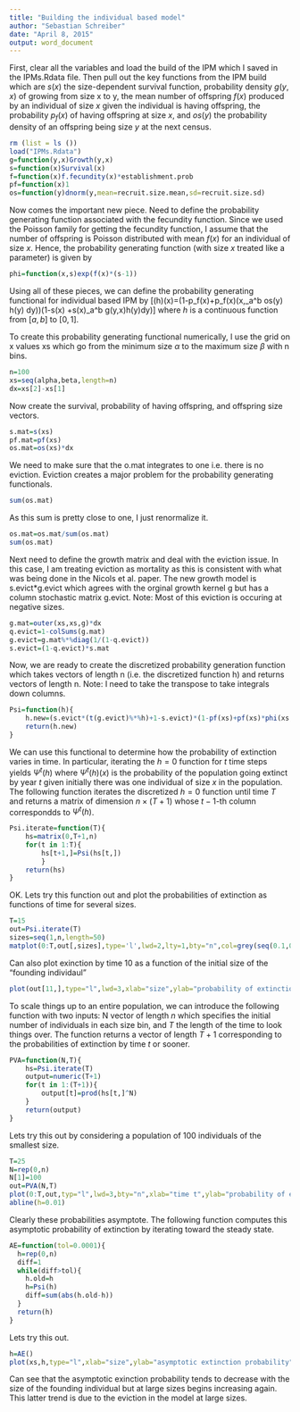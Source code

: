 ```yaml
---
title: "Building the individual based model"
author: "Sebastian Schreiber"
date: "April 8, 2015"
output: word_document
---
```

First, clear all the variables and load the build of the IPM which I saved in the IPMs.Rdata file. Then pull out the key functions from the IPM build which are 
$s(x)$ the size-dependent survival function, probability density $g(y,x)$ of growing from size x to y, the mean number of offspring $f(x)$ produced by an individual of size $x$ given the individual is having offspring, the probability $p_f(x)$ of having offspring at size $x$, and $os(y)$ the probability density of an offspring being size $y$ at the next census.

```r
rm (list = ls ())
load("IPMs.Rdata")
g=function(y,x)Growth(y,x)
s=function(x)Survival(x)
f=function(x)f.fecundity(x)*establishment.prob
pf=function(x)1
os=function(y)dnorm(y,mean=recruit.size.mean,sd=recruit.size.sd)
```
Now comes the important new piece. Need to define the probability generating function associated with the fecundity function. Since we used the Poisson family for getting the fecundity function, I assume that the number of offspring is Poisson distributed with mean $f(x)$ for an individual of size $x$. Hence, the probability generating function (with size $x$ treated like a parameter) is given by  

```r
phi=function(x,s)exp(f(x)*(s-1))
```

Using all of these pieces, we can define the probability generating functional for individual based IPM by 
\[\Psi(h)(x)=\left(1-p_f(x)+p_f(x)\phi\left(x,\int_a^b os(y) h(y) dy\right)\right)\left(1-s(x)
						+s(x)\int_a^b g(y,x)h(y)dy\right)\]
where $h$ is a continuous function from $[a,b]$ to $[0,1]$.

To create this probability generating functional numerically, I use the grid on x values xs which go from the minimum size $\alpha$ to the maximum size $\beta$ with n bins. 

```r
n=100
xs=seq(alpha,beta,length=n)
dx=xs[2]-xs[1]
```

Now create the survival, probability of having offspring, and offspring size vectors. 

```r
s.mat=s(xs)
pf.mat=pf(xs)
os.mat=os(xs)*dx
```
We need to make sure that the o.mat integrates to one i.e. there is no eviction. Eviction creates a major problem for the probability generating functionals. 

```r
sum(os.mat)
```
As this sum is pretty close to one, I just renormalize it. 

```r
os.mat=os.mat/sum(os.mat)
sum(os.mat)
```

Next need to define the growth matrix and deal with the eviction issue. In this case, I am treating eviction as mortality as this is consistent with what was being done in the Nicols et al. paper. The new growth model is s.evict*g.evict which agrees with the orginal growth kernel g but has a column stochastic matrix g.evict. Note: Most of this eviction is occuring at negative sizes. 

```r
g.mat=outer(xs,xs,g)*dx
q.evict=1-colSums(g.mat) 
g.evict=g.mat%*%diag(1/(1-q.evict))
s.evict=(1-q.evict)*s.mat
```

Now, we are ready to create the discretized probability generation function which takes vectors of length n (i.e. the discretized function h) and returns vectors of length n. Note: I need to take the transpose to take integrals down columns.

```r
Psi=function(h){
	h.new=(s.evict*(t(g.evict)%*%h)+1-s.evict)*(1-pf(xs)+pf(xs)*phi(xs,os.mat%*%h))
	return(h.new)
}
```

We can use this functional to determine how the probability of extinction varies in time. In particular, iterating the $h=0$ function for $t$ time steps yields $\Psi^t(h)$ where $\Psi^t(h)(x)$ is the probability of the population going extinct by year $t$ given initially there was one individual of size $x$ in the population. The following function iterates the discretized $h=0$ function until time $T$ and returns a matrix of dimension $n\times (T+1)$ whose $t-1$-th column correspondds to $\Psi^t(h)$.
 
```r
Psi.iterate=function(T){
	hs=matrix(0,T+1,n)
	for(t in 1:T){
		hs[t+1,]=Psi(hs[t,])
		}
	return(hs)
}
```

OK. Lets try this function out and plot the probabilities of extinction as functions of time for several sizes. 

```r
T=15
out=Psi.iterate(T)
sizes=seq(1,n,length=50)
matplot(0:T,out[,sizes],type='l',lwd=2,lty=1,bty="n",col=grey(seq(0.1,0.9,length=length(sizes))),xlab="time",ylab="probability of extinction by time t")
```

Can also plot exinction by time 10 as a function of the initial size of the "founding individaul"

```r
plot(out[11,],type="l",lwd=3,xlab="size",ylab="probability of extinction by time 10")
```

To scale things up to an entire population, we can introduce the following function with two inputs: N vector of length $n$ which specifies the initial number of individuals in each size bin, and $T$ the length of the time to look things over. The function returns a vector of length $T+1$ corresponding to the probabilities of extinction by time $t$ or sooner. 

```r
PVA=function(N,T){
	hs=Psi.iterate(T)
	output=numeric(T+1)
	for(t in 1:(T+1)){
		output[t]=prod(hs[t,]^N)
	}
	return(output)
}
```

Lets try this out by considering a population of 100 individuals of the smallest size.

```r
T=25
N=rep(0,n)
N[1]=100
out=PVA(N,T)
plot(0:T,out,typ="l",lwd=3,bty="n",xlab="time t",ylab="probability of extinction by year t")
abline(h=0.01)
```

Clearly these probabilities asymptote. The following function computes this asymptotic probability of extinction by iterating toward the steady state. 

```r
AE=function(tol=0.0001){
  h=rep(0,n)
  diff=1
  while(diff>tol){
    h.old=h
    h=Psi(h)
    diff=sum(abs(h.old-h))
  }
  return(h)
}
```
Lets try this out. 

```r
h=AE()
plot(xs,h,type="l",xlab="size",ylab="asymptotic extinction probability",lwd=3)
```

Can see that the asymptotic exinction probability tends to decrease with the size of the founding individual but at large sizes begins increasing again. This latter trend is due to the eviction in the model at large sizes.
